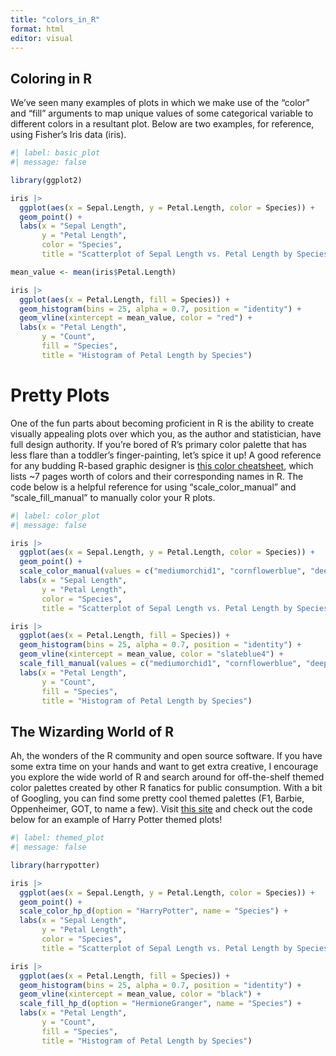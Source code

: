 ```yaml
---
title: "colors_in_R"
format: html
editor: visual
---
```


## Coloring in R

We've seen many examples of plots in which we make use of the "color" and "fill" arguments to map unique values of some categorical variable to different colors in a resultant plot. Below are two examples, for reference, using Fisher's Iris data (iris).

```r
#| label: basic_plot
#| message: false

library(ggplot2)

iris |>
  ggplot(aes(x = Sepal.Length, y = Petal.Length, color = Species)) +
  geom_point() +
  labs(x = "Sepal Length",
       y = "Petal Length",
       color = "Species",
       title = "Scatterplot of Sepal Length vs. Petal Length by Species")

mean_value <- mean(iris$Petal.Length)

iris |>
  ggplot(aes(x = Petal.Length, fill = Species)) +
  geom_histogram(bins = 25, alpha = 0.7, position = "identity") +
  geom_vline(xintercept = mean_value, color = "red") + 
  labs(x = "Petal Length",
       y = "Count",
       fill = "Species",
       title = "Histogram of Petal Length by Species")


```

# Pretty Plots

One of the fun parts about becoming proficient in R is the ability to create visually appealing plots over which you, as the author and statistician, have full design authority. If you're bored of R's primary color palette that has less flare than a toddler's finger-painting, let's spice it up! A good reference for any budding R-based graphic designer is [this color cheatsheet](http://www.stat.columbia.edu/~tzheng/files/Rcolor.pdf), which lists \~7 pages worth of colors and their corresponding names in R. The code below is a helpful reference for using "scale_color_manual" and "scale_fill_manual" to manually color your R plots.

```r
#| label: color_plot
#| message: false

iris |>
  ggplot(aes(x = Sepal.Length, y = Petal.Length, color = Species)) +
  geom_point() +
  scale_color_manual(values = c("mediumorchid1", "cornflowerblue", "deeppink")) +
  labs(x = "Sepal Length",
       y = "Petal Length",
       color = "Species",
       title = "Scatterplot of Sepal Length vs. Petal Length by Species")

iris |>
  ggplot(aes(x = Petal.Length, fill = Species)) +
  geom_histogram(bins = 25, alpha = 0.7, position = "identity") +
  geom_vline(xintercept = mean_value, color = "slateblue4") + 
  scale_fill_manual(values = c("mediumorchid1", "cornflowerblue", "deeppink")) +
  labs(x = "Petal Length",
       y = "Count",
       fill = "Species",
       title = "Histogram of Petal Length by Species")

```

## The Wizarding World of R

Ah, the wonders of the R community and open source software. If you have some extra time on your hands and want to get extra creative, I encourage you explore the wide world of R and search around for off-the-shelf themed color palettes created by other R fanatics for public consumption. With a bit of Googling, you can find some pretty cool themed palettes (F1, Barbie, Oppenheimer, GOT, to name a few). Visit [this site](https://github.com/aljrico/harrypotter) and check out the code below for an example of Harry Potter themed plots!

```r
#| label: themed_plot
#| message: false

library(harrypotter)

iris |>
  ggplot(aes(x = Sepal.Length, y = Petal.Length, color = Species)) +
  geom_point() +
  scale_color_hp_d(option = "HarryPotter", name = "Species") +
  labs(x = "Sepal Length",
       y = "Petal Length",
       color = "Species",
       title = "Scatterplot of Sepal Length vs. Petal Length by Species")

iris |>
  ggplot(aes(x = Petal.Length, fill = Species)) +
  geom_histogram(bins = 25, alpha = 0.7, position = "identity") +
  geom_vline(xintercept = mean_value, color = "black") + 
  scale_fill_hp_d(option = "HermioneGranger", name = "Species") +
  labs(x = "Petal Length",
       y = "Count",
       fill = "Species",
       title = "Histogram of Petal Length by Species")

```
